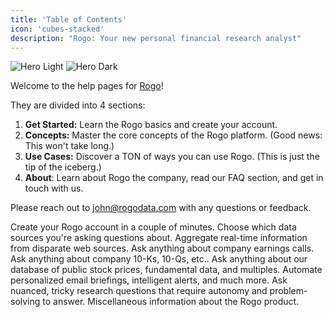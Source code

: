 ```yaml
---
title: 'Table of Contents'
icon: 'cubes-stacked'
description: "Rogo: Your new personal financial research analyst"
---
```


<img
  className="block dark:hidden"
  src="/images/rogo-logo.svg"
  alt="Hero Light"
/>
<img
  className="hidden dark:block"
  src="/images/rogo-logo.svg"
  alt="Hero Dark"
/>

Welcome to the help pages for [Rogo](https://tryrogo.com/)!

They are divided into 4 sections: 

1. **Get Started:** Learn the Rogo basics and create your account.
2. **Concepts:** Master the core concepts of the Rogo platform. (Good news: This won't take long.)
3. **Use Cases:** Discover a TON of ways you can use Rogo. (This is just the tip of the iceberg.)
4. **About**: Learn about Rogo the company, read our FAQ section, and get in touch with us.

Please reach out to [john@rogodata.com](mailto:john@rogodata.com) with any questions or feedback.

<CardGroup cols={2}>
  <Card
    title="Creating an Account"
    icon="address-book"
    href="create-account"
  >
    Create your Rogo account in a couple of minutes.
  </Card>
  <Card
    title="Selecting a Data Source"
    icon="business-time"
    href="Concepts/chat"
  >
    Choose which data sources you're asking questions about.
  </Card>
  <Card
    title="Searching on Web"
    icon="server"
    href="searching-on-web"
  >
    Aggregate real-time information from disparate web sources.
  </Card>
  <Card
    title="Searching on Earnings Call Transcripts"
    icon="phone-volume"
    href="searching-on-earnings-call-transcripts"
  >
    Ask anything about company earnings calls.
  </Card>
  <Card
    title="Searching on SEC Filings"
    icon="table-list"
    href="searching-on-sec-filings"
  >
    Ask anything about company 10-Ks, 10-Qs, etc..
  </Card>
  <Card
    title="Searching on Financial Data"
    icon="circle-dollar-to-slot"
    href="searching-on-financial-data"
  >
    Ask anything about our database of public stock prices, fundamental data, and multiples.
  </Card>
  <Card
    title="Automated Workflows"
    icon="rocket"
    href="automated-workflows"
  >
    Automate personalized email briefings, intelligent alerts, and much more.
  </Card>
  <Card
    title="Deep Research"
    icon="researchgate"
    href="Concepts/deep-research"
  >
    Ask nuanced, tricky research questions that require autonomy and problem-solving to answer.
  </Card>
  <Card
    title="FAQs"
    icon="person-circle-question"
    href="about/faqs"
  >
    Miscellaneous information about the Rogo product.
  </Card>
</CardGroup>
